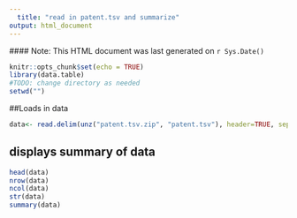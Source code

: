 ```yaml
---
  title: "read in patent.tsv and summarize"
output: html_document
---
```

  #### Note: This HTML document was last generated on `r Sys.Date()`
  
```r
knitr::opts_chunk$set(echo = TRUE)
library(data.table)
#TODO: change directory as needed
setwd("")
```
##Loads in data

```r
data<- read.delim(unz("patent.tsv.zip", "patent.tsv"), header=TRUE, sep ="\t", comment.char="#",  stringsAsFactors = FALSE, quote="", fill = TRUE)
```

## displays summary of data

```r
head(data)
nrow(data)
ncol(data)
str(data)
summary(data)


```

